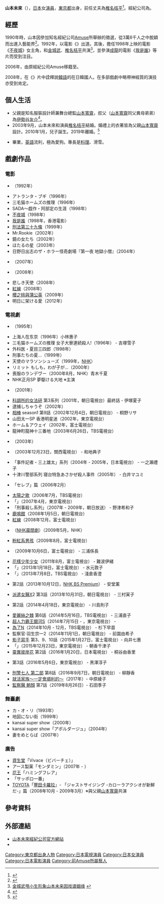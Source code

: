 {{noteTA
|G1=JP}}
{{藝人
|姓名 =山本未來
|類型 =女演員
|圖片 =
|圖片尺寸 = 
|圖片簡介 =
|本名 =
|外文名 = {{lang|ja|山本 未來<br/>（やまもと みらい）}}
|外文 = ja
|羅馬拼音 = Yamamoto Mirai
|英文名 =
|暱稱 = 
|國籍 ={{JPN}}
|語言 = [[日語|日語]]、[[英語|英語]]、[[韓語|韓語]]
|籍貫 =
|出生日期 ={{Birth date and age|year=1974|month=11|day=4}}
|出生地點 ={{JPN}}[[東京都|東京都]]
|逝世日期 =
|逝世地點 =
|職業 = [[演員|演員]]
|配偶 = {{marriage|[[椎名桔平|椎名桔平]]|2003|2019}}
|兒女 = 1子
|出道地點 = {{JPN}}
|出道作 =
|出道日期 = {{start date and age|1992}}
|活躍年代 = 
|经纪公司 = {{link-ja|Theatre de poche|テアトル・ド・ポッシュ}}（2006年－至今）
|網站 = 
|代表作 = 
|獎項 = 
|IMDb = 0945457
}}
'''山本未來'''（{{bd|1974年|11月4日|||Yamamoto Mirai}}），[[日本|日本]]女[[演員|演員]]，[[東京都|東京都]]出身，前任丈夫為[[椎名桔平|椎名桔平]]<ref>{{Cite web |url=http://www.epochtimes.com/b5/4/6/11/n565567.htm |title=椎名桔平迎娶嬌妻　岳父山本寬齋親做嫁衣 |accessdate=2014-11-11 |archive-date=2014-11-11 |archive-url=https://web.archive.org/web/20141111102801/http://www.epochtimes.com/b5/4/6/11/n565567.htm |dead-url=no }}</ref>。經紀公司為{{link-ja|Theatre de poche|テアトル・ド・ポッシュ}}。

== 經歷 ==
1990年時，山本因參加知名經紀公司[[Amuse|Amuse]]所舉辦的徵選，從3萬6千人之中脫穎而出進入藝能界<ref>{{Cite web |url=http://www.fashion-headline.com/article/2013/11/04/3867.html |title=fashion-headline |accessdate=2014-11-11 |archive-date=2014-11-11 |archive-url=https://web.archive.org/web/20141111113158/http://www.fashion-headline.com/article/2013/11/04/3867.html |dead-url=no }}</ref>。1992年，以電影《{{link-ja|喜多郎的十五少女漂流記|喜多郎の十五少女漂流記}}》出道。其後，擔任1998年上映的電影《[[不夜城_(小說)|不夜城]]》女主角，和[[金城武|金城武]]、[[椎名桔平|椎名桔平]]共演<ref>[http://m.epochtimes.com/article.php?url=/gb/11/12/1/n3445490&encode=gb&back=1&%E9%87%91%E5%9F%8E%E6%AD%A6%E7%94%A9%E5%B0%8F%E7%94%9F%E5%BD%A2%E8%B1%A1-%E5%B1%B1%E6%9C%AC%E6%9C%AA%E6%9D%A5%E5%9B%A0%E6%88%8F%E8%B0%B1%E5%A7%BB%E7%BC%98- 金城武甩小生形象山本未来因戏谱姻缘] {{webarchive|url=https://web.archive.org/web/20160304185806/http://m.epochtimes.com/article.php?url=%2Fgb%2F11%2F12%2F1%2Fn3445490&encode=gb&back=1&%E9%87%91%E5%9F%8E%E6%AD%A6%E7%94%A9%E5%B0%8F%E7%94%9F%E5%BD%A2%E8%B1%A1-%E5%B1%B1%E6%9C%AC%E6%9C%AA%E6%9D%A5%E5%9B%A0%E6%88%8F%E8%B0%B1%E5%A7%BB%E7%BC%98- |date=2016-03-04 }}</ref>，並參演[[成龍|成龍]]的電影《[[我是誰|我是誰]]》等片而受到注目。

2006年，由原經紀公司Amuse移籍至{{link-ja|Theatre de poche|テアトル・ド・ポッシュ}}。

2008年，在《{{link-ja|花影|花影 (2008年の映画)}}》片中詮釋說[[韓語|韓語]]的在日韓國人。在多部戲劇中略帶神經質的演技亦受到肯定。

== 個人生活 ==
*父親是知名服裝設計師兼舞台總監[[山本寬齋|山本寬齋]]，叔父（[[山本寬齋|山本寬齋]]同父異母弟弟）為[[伊勢谷友介|伊勢谷友介]]<ref>{{Cite web |url=http://www.inlifeweb.com/resiseyayuusuke_index_e.html |title=伊勢谷友介file |accessdate=2014-11-11 |archive-date=2014-11-11 |archive-url=https://web.archive.org/web/20141111110636/http://www.inlifeweb.com/resiseyayuusuke_index_e.html |dead-url=no }}</ref>。
*2003年9月，山本未來和演員[[椎名桔平|椎名桔平]]結婚。婚禮上的衣著皆為父親[[山本寬齋|山本寬齋]]設計。2010年1月，兒子誕生。2019年離婚。<ref>{{Cite web |url=http://beauty.oricon.co.jp/trend-culture/trend/news/72547/full/ |title=椎名桔平・山本未來夫妻に第1子の長男誕生 |accessdate=2014-11-11 |archive-date=2014-11-11 |archive-url=https://web.archive.org/web/20141111110704/http://beauty.oricon.co.jp/trend-culture/trend/news/72547/full/ |dead-url=no }}</ref>
*{{link-ja|日本美國學校|アメリカンスクール・イン・ジャパン}}畢業，[[英語|英語]]流利，極為愛狗。專長是[[料理|料理]]、滑雪。

== 戲劇作品 ==
=== 電影 ===
* {{link-ja|喜多郎的十五少女漂流記|喜多郎の十五少女漂流記}}（1992年）
* アトランタ・ブギ（1996年）
* 三毛猫ホームズの推理（1996年）
* SADA〜戯作・阿部定の生涯（1998年）
* [[不夜城_(小說)|不夜城]]（1998年）　
* [[我是誰|我是誰]]（1998年，香港電影）
* [[刑法第三十九條|刑法第三十九條]]（1999年）
* Mr.Rookie（2002年）
* 鏡の女たち（2002年）
* ほたるの星（2003年）
* 日野日出志のザ・ホラー怪奇劇場『第一夜 地獄小僧』（2004年）
* {{link-ja|美髮屍|エクステ (映画)}}（2007年）
* {{link-ja|花影|花影 (2008年の映画)}} （2008年）　
* 悲しき天使（2008年）
* [[紅線_(日本電視劇)|紅線]]（2008年）
* [[櫻之桃與蒲公英|櫻之桃與蒲公英]]（2009年）
* 明日に架ける愛（2012年）

=== 電視劇 ===
* {{link-ja|BLACK OUT|BLACK OUT}}（1995年） 
* 上海人在东京（1996年）小林惠子
* 三毛猫ホームズの推理 女子大寮連続殺人!（1996年） - 吉塚雪子 
* 外科医・夏目三四郎（1998年）
* 刑事たちの夏…（1999年）
* 天使のマラソンシューズ（1999年，[[NHK|NHK]]）	
* リミット もしも，わが子が…（2000年）
* 喪服のランデヴー（2000年8月，NHK）青木千夏  
* NHK正月SP 夢駆ける大地 ※主演
* {{link-ja|2001年的男人運|2001年のおとこ運}}（2001年） 
* [[科調所的女法研|科調所的女法研]] 第3系列（2001年，朝日電視台）最終話 - 伊塚夏子 
* 逮捕しちゃうぞ（2002年） 
* [[相棒|相棒]] season1 第9話（2002年12月4日，朝日電視台） - 桐野リサ 
* 山田太一SP 香港明星迷（2002年，東京電視台）
* ホーム＆アウェイ（2002年，富士電視台）
* 龍神町龍神十三番地（2003年6月26日，TBS電視台）
* {{lang|ja|スカイハイ}}（2003年） 
* {{lang|ja|ワルシャワの秋}}（2003年12月23日，關西電視台） - 和地典子 
* 「事件記者・三上雄太」系列（2004年 - 2005年，日本電視台） - 一之瀨禮子 
* 十津川警部系列 寝台特急あさかぜ殺人事件（2005年） - 白井マユミ 
* {{link-ja|折翼的天使|翼の折れた天使たち}} 「セレブ」篇（2006年2月）
* [[太陽之歌#日本電視劇版|太陽之歌]]（2006年7月，TBS電視台）
* 「{{lang|ja|信濃のコロンボ事件ファイル14}}」{{lang|ja|死あわせなカップル}}（2007年4月，東京電視台）
* 「刑事殺し系列」（2007年 - 2009年，朝日放送） - 野津希和子 
* [[鹿鳴館_(電視劇)|鹿鳴館]]（2008年1月5日，朝日電視台）
* [[紅線_(日本電視劇)|紅線]]（2008年12月，富士電視台）
* {{link-ja|翼 (電視劇)|つばさ (2009年のテレビドラマ)|翼}}（[[連續電視小說|NHK晨間劇]]）（2009年5月，NHK）
* [[粉紅系男孩|粉紅系男孩]]（2009年8月，富士電視台）
* {{lang|ja|誰かが嘘をついている}}（2009年10月6日，富士電視台） - 三浦係長 
* [[花樣少年少女_(2011年電視劇)|花樣少年少女]]（2011年8月，富士電視台） - 難波伊緒 
* 「{{lang|ja|所轄刑事8〜信州・安曇野〜白骨温泉売春組織に迫る復讐の剣}}」（2013年1月18日，富士電視台） - 水元敦子 
* 「{{lang|ja|警視・深町征爾2 殺人者にラブソングを}}」（2013年7月8日，TBS電視台） - 淺倉香澄 
* {{lang|ja|怪奇大作戦 ミステリー・ファイル}} 第2話（2013年10月12日，[[NHK_BS_Premium|NHK BS Premium]]） - 安堂薰 
* [[派遣女醫X|派遣女醫X]]2 第3話（2013年10月31日，朝日電視台） - 三村寅子 
* {{lang|ja|マルホの女〜保険犯罪調査員〜}} 第2話（2014年4月18日，東京電視台） - 川島則子 
* [[愛麗絲之棘|愛麗絲之棘]] 第6話（2014年5月16日，TBS電視台） - 三浦直子 
* [[超人力霸王銀河S|超人力霸王銀河S]]（2014年7月15日 - ，東京電視台） - {{lang|ja|キサラ}} 
* [[為了N#電視劇|為了N]]（2014年10月 - 12月，TBS電視台） - 杉下早苗 
* 監察官·羽生宗一2（2014年11月1日，朝日電視台） - 前園由希子
* [[影子寫手_(電視劇)|影子寫手]] 第3、9、10話（2015年1月27日，富士電視台）- 向井七惠
* 「{{lang|ja|警視庁特命刑事☆二人〜代官山コールドケース〜}}」（2015年12月23日，東京電視台） - 朝香千津子
* [[彼岸花～警視廳搜查七課～|靈異彼岸花]] 第2話（2016年1月20日，日本電視台） - 桐谷由香里
* {{lang|ja|ドクター調査班〜医療事故の闇を暴け〜}} 第3話（2016年5月6日，東京電視台） - 黑澤淳子
* [[刑警七人|刑警七人 第二部]] 第8話（2016年9月7日，朝日電視台） - 柳靜香
*[[就活家族～一定會順利的～|就活家族～一定會順利的～]]（2017年）- 中原綾子
*[[監察醫_朝顏|監察醫 朝顏]] 第7話（2019年8月26日）- 石田季子

=== 舞臺劇 ===
* カ・オ・リ（1993年）
* 地図にない街（1999年）
* kansai super show（2000年）
* kansai super show「アボルダージュ」（2004年）
* 妻をめとらば（2007年）

=== 廣告 ===
* [[資生堂|資生堂]]「Vivace（ビバーチェ）」
* アース製薬「モンダミン」（2007年 - ）
* [[花王|花王]]「ハミングフレア」
* 「サッポロ一番」
* [[TOYOTA|TOYOTA]]「[[豐田卡羅拉|豐田卡羅拉]]」- 「ジャストサイジング -カローラアクシオが新鮮だ-」篇（2008年10月 - 2009年3月）※與父親[[山本寬齋|山本寬齋]]共演

== 參考資料 ==
{{Reflist}}

== 外部連結 ==
* [http://www.t-d-poche.com/index.html 山本未來經紀公司官方網站] {{Wayback|url=http://www.t-d-poche.com/index.html |date=20141111104228 }}{{ja icon}}
* {{IMDb name|0945457}}{{en icon}}

{{Authority control}}
{{DEFAULTSORT:Yamamoto Mirai}}
[[Category:東京都出身人物|Category:東京都出身人物]]
[[Category:日本電視演員|Category:日本電視演員]]
[[Category:日本女演員|Category:日本女演員]]
[[Category:日本電影演員|Category:日本電影演員]]
[[Category:前Amuse所屬藝人|Category:前Amuse所屬藝人]]
